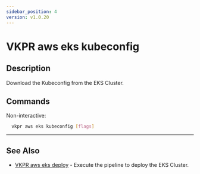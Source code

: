 ```yaml
---
sidebar_position: 4
version: v1.0.20
---
```


# VKPR aws eks kubeconfig

## Description

Download the Kubeconfig from the EKS Cluster.

## Commands

Non-interactive:

```bash
  vkpr aws eks kubeconfig [flags]
```

---

## See Also

- [VKPR aws eks deploy](/docs/commands/aws/eks/deploy) - Execute the pipeline to deploy the EKS Cluster.

